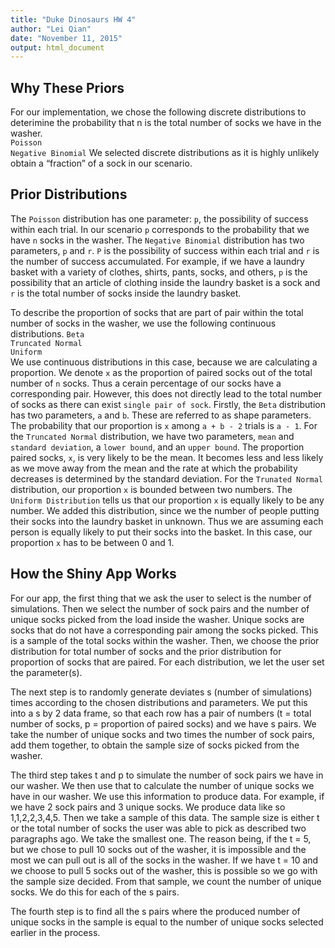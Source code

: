 ```yaml
---
title: "Duke Dinosaurs HW 4"
author: "Lei Qian"
date: "November 11, 2015"
output: html_document
---
```

## Why These Priors ##
For our implementation, we chose the following discrete distributions to deterimine the probability that n is the total number of socks we have in the washer.    
`Poisson`     
`Negative Binomial`
We selected discrete distributions as it is highly unlikely obtain a "fraction" of a sock in our scenario. 

## Prior Distributions ##
The `Poisson` distribution has one parameter: `p`, the possibility of success within each trial. In our scenario `p` corresponds to the probability that we have `n` socks in the washer. The `Negative Binomial` distribution has two parameters, `p` and `r`. `P` is the possibility of success within each trial and `r` is the number of success accumulated. For example, if we have a laundry basket with a variety of clothes, shirts, pants, socks, and others, `p` is the possibility that an article of clothing inside the laundry basket is a sock and `r` is the total number of socks inside the laundry basket. 
        
To describe the proportion of socks that are part of pair within the total number of socks in the washer, we use the following continuous distributions. 
`Beta`     
`Truncated Normal`    
`Uniform`    
We use continuous distributions in this case, because we are calculating a proportion. We denote `x` as the proportion of paired socks out of the total number of `n` socks. Thus a cerain percentage of our socks have a corresponding pair. However, this does not directly lead to the total number of socks as there can exist `single pair of sock`. Firstly, the `Beta` distribution has two parameters, `a` and `b`. These are referred to as shape parameters. The probability that our proportion is `x` among `a + b - 2` trials is `a - 1`. For the `Truncated Normal` distribution, we have two parameters, `mean` and `standard deviation`, a `lower bound`, and an `upper bound`. The proportion paired socks, `x`, is very likely to be the mean. It becomes less and less likely as we move away from the mean and the rate at which the probability decreases is determined by the standard deviation. For the `Trunated Normal` distribution, our proportion `x` is bounded between two numbers. The `Uniform Distribution` tells us that our proportion `x` is equally likely to be any number. We added this distribution, since we the number of people putting their socks into the laundry basket in unknown. Thus we are assuming each person is equally likely to put their socks into the basket. In this case, our proportion `x` has to be between 0 and 1.     

## How the Shiny App Works ##
   
For our app, the first thing that we ask the user to select is the number of simulations. Then we select the number of sock pairs and the number of unique socks picked from the load inside the washer. Unique socks are socks that do not have a corresponding pair among the socks picked. This is a sample of the total socks within the washer. Then, we choose the prior distribution for total number of socks and the prior distribution for proportion of socks that are paired. For each distribution, we let the user set the parameter(s).    
     
The next step is to randomly generate deviates s (number of simulations) times according to the chosen distributions and parameters. We put this into a s by 2 data frame, so that each row has a pair of numbers (t = total number of socks, p = proportion of paired socks) and we have s pairs. We take the number of unique socks and two times the number of sock pairs, add them together, to obtain the sample size of socks picked from the washer. 

The third step takes t and p to simulate the number of sock pairs we have in our washer. We then use that to calculate the number of unique socks we have in our washer. We use this information to produce data. For example, if we have 2 sock pairs and 3 unique socks. We produce data like so 1,1,2,2,3,4,5. Then we take a sample of this data. The sample size is either t or the total number of socks the user was able to pick as described two paragraphs ago. We take the smallest one. The reason being, if the t = 5, but we chose to pull 10 socks out of the washer, it is impossible and the most we can pull out is all of the socks in the washer. If we have t = 10 and we choose to pull 5 socks out of the washer, this is possible so we go with the sample size decided. From that sample, we count the number of unique socks. We do this for each of the s pairs.    
    
The fourth step is to find all the s pairs where the produced number of unique socks in the sample is equal to the number of unique socks selected earlier in the process. 
